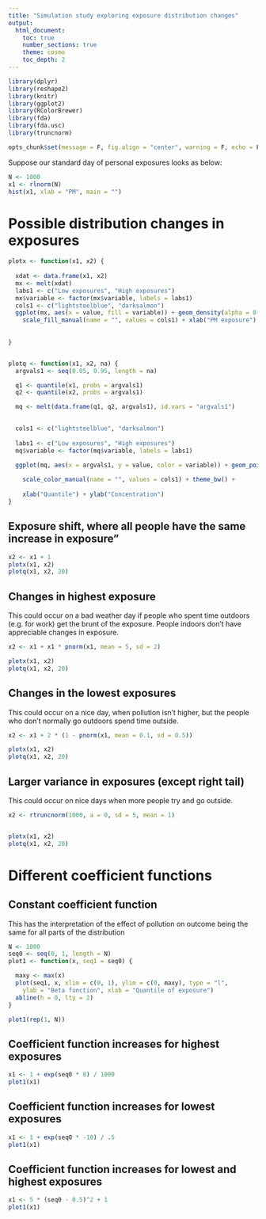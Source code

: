 ```yaml
---
title: "Simulation study exploring exposure distribution changes"
output:
  html_document:
    toc: true
    number_sections: true
    theme: cosmo
    toc_depth: 2
---
```


```r
library(dplyr)
library(reshape2)
library(knitr)
library(ggplot2)
library(RColorBrewer)
library(fda)
library(fda.usc)
library(truncnorm)

opts_chunk$set(message = F, fig.align = "center", warning = F, echo = F)

```

Suppose our standard day of personal exposures looks as below:

```r
N <- 1000
x1 <- rlnorm(N)
hist(x1, xlab = "PM", main = "")
```


# Possible distribution changes in exposures



```r
plotx <- function(x1, x2) {
  
  xdat <- data.frame(x1, x2)
  mx <- melt(xdat)
  labs1 <- c("Low exposures", "High exposures")
  mx$variable <- factor(mx$variable, labels = labs1)
  cols1 <- c("lightsteelblue", "darksalmon")
  ggplot(mx, aes(x = value, fill = variable)) + geom_density(alpha = 0.3) + 
    scale_fill_manual(name = "", values = cols1) + xlab("PM exposure") + theme_bw()  
  
  
}


plotq <- function(x1, x2, na) {
  argvals1 <- seq(0.05, 0.95, length = na) 

  q1 <- quantile(x1, probs = argvals1)
  q2 <- quantile(x2, probs = argvals1)

  mq <- melt(data.frame(q1, q2, argvals1), id.vars = "argvals1")

  
  cols1 <- c("lightsteelblue", "darksalmon")
  
  labs1 <- c("Low exposures", "High exposures")
  mq$variable <- factor(mq$variable, labels = labs1)

  ggplot(mq, aes(x = argvals1, y = value, color = variable)) + geom_point() +
  
    scale_color_manual(name = "", values = cols1) + theme_bw() +  
  
    xlab("Quantile") + ylab("Concentration")
}
```

## Exposure shift, where all people have the same increase in exposure"

```r

x2 <- x1 + 1
plotx(x1, x2)
plotq(x1, x2, 20)

```



## Changes in highest exposure

This could occur on a bad weather day if people who spent time outdoors (e.g. for work) get the brunt of the exposure.  People indoors don't have appreciable changes in exposure.


```r

x2 <- x1 + x1 * pnorm(x1, mean = 5, sd = 2)

plotx(x1, x2)
plotq(x1, x2, 20)
```


## Changes in the lowest exposures

This could occur on a nice day, when pollution isn't higher, but the people who don't normally go outdoors spend time outside.

```r


x2 <- x1 + 2 * (1 - pnorm(x1, mean = 0.1, sd = 0.5))

plotx(x1, x2)
plotq(x1, x2, 20)

```



## Larger variance in exposures (except right tail)

This could occur on nice days when more people try and go outside.

```r

x2 <- rtruncnorm(1000, a = 0, sd = 5, mean = 1)


plotx(x1, x2)
plotq(x1, x2, 20)
```



# Different coefficient functions

## Constant coefficient function

This has the interpretation of the effect of pollution on outcome being the same for all parts of the distribution

```r
N <- 1000
seq0 <- seq(0, 1, length = N)
plot1 <- function(x, seq1 = seq0) {

  maxy <- max(x)
  plot(seq1, x, xlim = c(0, 1), ylim = c(0, maxy), type = "l", 
    ylab = "Beta function", xlab = "Quantile of exposure")
  abline(h = 0, lty = 2)
}

plot1(rep(1, N))
```



## Coefficient function increases for highest exposures


```r
x1 <- 1 + exp(seq0 * 8) / 1000
plot1(x1)
```


## Coefficient function increases for lowest exposures

```r
x1 <- 1 + exp(seq0 * -10) / .5
plot1(x1)

```


## Coefficient function increases for lowest and highest exposures

```r
x1 <- 5 * (seq0 - 0.5)^2 + 1
plot1(x1)

```
